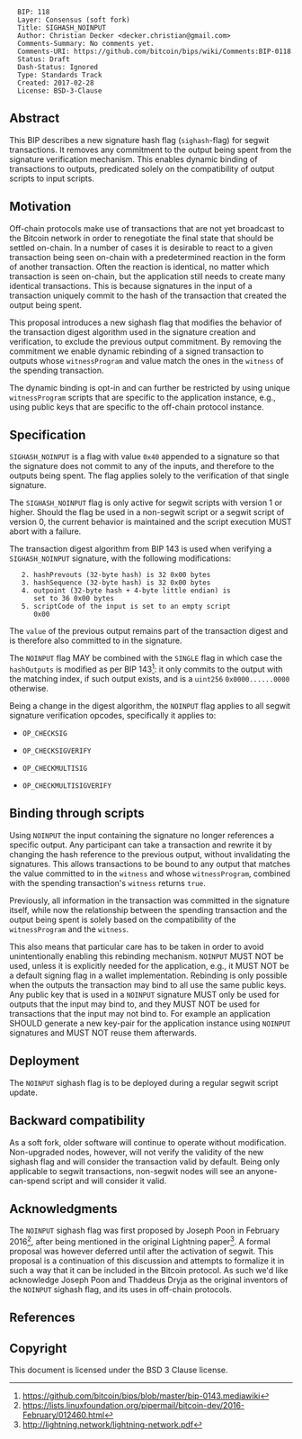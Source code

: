 <pre>
  BIP: 118
  Layer: Consensus (soft fork)
  Title: SIGHASH_NOINPUT
  Author: Christian Decker <decker.christian@gmail.com>
  Comments-Summary: No comments yet.
  Comments-URI: https://github.com/bitcoin/bips/wiki/Comments:BIP-0118
  Status: Draft
  Dash-Status: Ignored
  Type: Standards Track
  Created: 2017-02-28
  License: BSD-3-Clause
</pre>

== Abstract ==
This BIP describes a new signature hash flag (<tt>sighash</tt>-flag) for
segwit transactions. It removes any commitment to the output being
spent from the signature verification mechanism. This enables dynamic
binding of transactions to outputs, predicated solely on the
compatibility of output scripts to input scripts.

== Motivation ==
Off-chain protocols make use of transactions that are not yet
broadcast to the Bitcoin network in order to renegotiate the final
state that should be settled on-chain.
In a number of cases it is desirable to react to a given transaction
being seen on-chain with a predetermined reaction in the form of
another transaction.
Often the reaction is identical, no matter which transaction is seen
on-chain, but the application still needs to create many identical
transactions.
This is because signatures in the input of a transaction uniquely
commit to the hash of the transaction that created the output being
spent.

This proposal introduces a new sighash flag that modifies the behavior
of the transaction digest algorithm used in the signature creation and
verification, to exclude the previous output commitment.
By removing the commitment we enable dynamic rebinding of a signed
transaction to outputs whose <tt>witnessProgram</tt> and value match the ones
in the <tt>witness</tt> of the spending transaction.

The dynamic binding is opt-in and can further be restricted by using
unique <tt>witnessProgram</tt> scripts that are specific to the application
instance, e.g., using public keys that are specific to the off-chain
protocol instance.

== Specification ==
<tt>SIGHASH_NOINPUT</tt> is a flag with value <tt>0x40</tt> appended to a signature
so that the signature does not commit to any of the inputs, and
therefore to the outputs being spent. The flag applies solely to the
verification of that single signature.

The <tt>SIGHASH_NOINPUT</tt> flag is only active for segwit scripts with
version 1 or higher. Should the flag be used in a non-segwit script or
a segwit script of version 0, the current behavior is maintained and
the script execution MUST abort with a failure.

The transaction digest algorithm from BIP 143 is used when verifying a
<tt>SIGHASH_NOINPUT</tt> signature, with the following modifications:

    2. hashPrevouts (32-byte hash) is 32 0x00 bytes
    3. hashSequence (32-byte hash) is 32 0x00 bytes
    4. outpoint (32-byte hash + 4-byte little endian) is
       set to 36 0x00 bytes
    5. scriptCode of the input is set to an empty script
       0x00

The <tt>value</tt> of the previous output remains part of the transaction
digest and is therefore also committed to in the signature.

The <tt>NOINPUT</tt> flag MAY be combined with the <tt>SINGLE</tt> flag in which
case the <tt>hashOutputs</tt> is modified as per BIP
143<ref>https://github.com/bitcoin/bips/blob/master/bip-0143.mediawiki</ref>: it
only commits to the output with the matching index, if such output exists, and
is a <tt>uint256</tt> <tt>0x0000......0000</tt> otherwise.

Being a change in the digest algorithm, the <tt>NOINPUT</tt> flag applies to
all segwit signature verification opcodes, specifically it applies to:

* <tt>OP_CHECKSIG</tt>

* <tt>OP_CHECKSIGVERIFY</tt>

* <tt>OP_CHECKMULTISIG</tt>

* <tt>OP_CHECKMULTISIGVERIFY</tt>

== Binding through scripts ==
Using <tt>NOINPUT</tt> the input containing the signature no longer
references a specific output.
Any participant can take a transaction and rewrite it by changing the
hash reference to the previous output, without invalidating the
signatures.
This allows transactions to be bound to any output that matches the
value committed to in the <tt>witness</tt> and whose <tt>witnessProgram</tt>,
combined with the spending transaction's <tt>witness</tt> returns <tt>true</tt>.

Previously, all information in the transaction was committed in the
signature itself, while now the relationship between the spending
transaction and the output being spent is solely based on the
compatibility of the <tt>witnessProgram</tt> and the <tt>witness</tt>.

This also means that particular care has to be taken in order to avoid
unintentionally enabling this rebinding mechanism. <tt>NOINPUT</tt> MUST NOT
be used, unless it is explicitly needed for the application, e.g., it
MUST NOT be a default signing flag in a wallet
implementation. Rebinding is only possible when the outputs the
transaction may bind to all use the same public keys. Any public key
that is used in a <tt>NOINPUT</tt> signature MUST only be used for outputs
that the input may bind to, and they MUST NOT be used for transactions
that the input may not bind to. For example an application SHOULD
generate a new key-pair for the application instance using <tt>NOINPUT</tt>
signatures and MUST NOT reuse them afterwards.

== Deployment ==
The <tt>NOINPUT</tt> sighash flag is to be deployed during a regular segwit
script update.

== Backward compatibility ==
As a soft fork, older software will continue to operate without
modification. Non-upgraded nodes, however, will not verify the
validity of the new sighash flag and will consider the transaction
valid by default. Being only applicable to segwit transactions,
non-segwit nodes will see an anyone-can-spend script and will consider
it valid.

== Acknowledgments ==

The <tt>NOINPUT</tt> sighash flag was first proposed by Joseph Poon in
February 2016<ref>https://lists.linuxfoundation.org/pipermail/bitcoin-dev/2016-February/012460.html</ref>, after being mentioned in the original
Lightning paper<ref>http://lightning.network/lightning-network.pdf</ref>. A formal proposal was however
deferred until after the activation of segwit. This proposal is a
continuation of this discussion and attempts to formalize it in such a
way that it can be included in the Bitcoin protocol. As such we'd like
acknowledge Joseph Poon and Thaddeus Dryja as the original inventors
of the <tt>NOINPUT</tt> sighash flag, and its uses in off-chain protocols.

== References ==

<references/>

== Copyright ==

This document is licensed under the BSD 3 Clause license.
